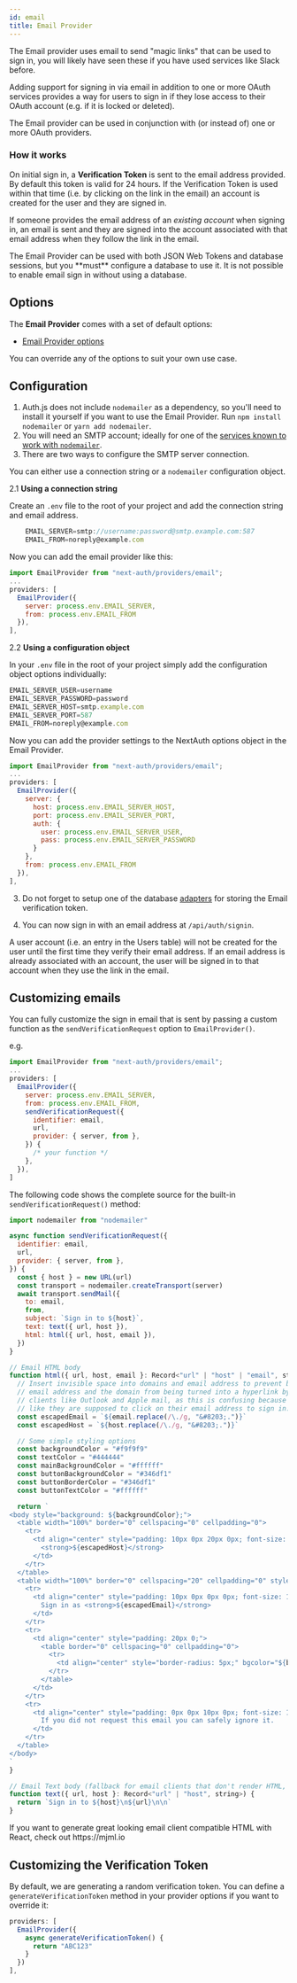 ```yaml
---
id: email
title: Email Provider
---
```



The Email provider uses email to send "magic links" that can be used to sign in, you will likely have seen these if you have used services like Slack before.

Adding support for signing in via email in addition to one or more OAuth services provides a way for users to sign in if they lose access to their OAuth account (e.g. if it is locked or deleted).

The Email provider can be used in conjunction with (or instead of) one or more OAuth providers.

### How it works

On initial sign in, a **Verification Token** is sent to the email address provided. By default this token is valid for 24 hours. If the Verification Token is used within that time (i.e. by clicking on the link in the email) an account is created for the user and they are signed in.

If someone provides the email address of an _existing account_ when signing in, an email is sent and they are signed into the account associated with that email address when they follow the link in the email.

<Callout>
The Email Provider can be used with both JSON Web Tokens and database sessions, but you **must** configure a database to use it. It is not possible to enable email sign in without using a database.
</Callout>

## Options

The **Email Provider** comes with a set of default options:

- [Email Provider options](/reference/providers/email)

You can override any of the options to suit your own use case.

## Configuration

1. Auth.js does not include `nodemailer` as a dependency, so you'll need to install it yourself if you want to use the Email Provider. Run `npm install nodemailer` or `yarn add nodemailer`.
2. You will need an SMTP account; ideally for one of the [services known to work with `nodemailer`](https://community.nodemailer.com/2-0-0-beta/setup-smtp/well-known-services/).
3. There are two ways to configure the SMTP server connection.

You can either use a connection string or a `nodemailer` configuration object.

2.1 **Using a connection string**

Create an `.env` file to the root of your project and add the connection string and email address.

```js title=".env" {1}
	EMAIL_SERVER=smtp://username:password@smtp.example.com:587
	EMAIL_FROM=noreply@example.com
```

Now you can add the email provider like this:

```js {3} title="pages/api/auth/[...nextauth].js"
import EmailProvider from "next-auth/providers/email";
...
providers: [
  EmailProvider({
    server: process.env.EMAIL_SERVER,
    from: process.env.EMAIL_FROM
  }),
],
```

2.2 **Using a configuration object**

In your `.env` file in the root of your project simply add the configuration object options individually:

```js title=".env"
EMAIL_SERVER_USER=username
EMAIL_SERVER_PASSWORD=password
EMAIL_SERVER_HOST=smtp.example.com
EMAIL_SERVER_PORT=587
EMAIL_FROM=noreply@example.com
```

Now you can add the provider settings to the NextAuth options object in the Email Provider.

```js title="pages/api/auth/[...nextauth].js"
import EmailProvider from "next-auth/providers/email";
...
providers: [
  EmailProvider({
    server: {
      host: process.env.EMAIL_SERVER_HOST,
      port: process.env.EMAIL_SERVER_PORT,
      auth: {
        user: process.env.EMAIL_SERVER_USER,
        pass: process.env.EMAIL_SERVER_PASSWORD
      }
    },
    from: process.env.EMAIL_FROM
  }),
],
```

3. Do not forget to setup one of the database [adapters](/reference/adapters/overview) for storing the Email verification token.

4. You can now sign in with an email address at `/api/auth/signin`.

A user account (i.e. an entry in the Users table) will not be created for the user until the first time they verify their email address. If an email address is already associated with an account, the user will be signed in to that account when they use the link in the email.

## Customizing emails

You can fully customize the sign in email that is sent by passing a custom function as the `sendVerificationRequest` option to `EmailProvider()`.

e.g.

```js {3} title="pages/api/auth/[...nextauth].js"
import EmailProvider from "next-auth/providers/email";
...
providers: [
  EmailProvider({
    server: process.env.EMAIL_SERVER,
    from: process.env.EMAIL_FROM,
    sendVerificationRequest({
      identifier: email,
      url,
      provider: { server, from },
    }) {
      /* your function */
    },
  }),
]
```

The following code shows the complete source for the built-in `sendVerificationRequest()` method:

```js
import nodemailer from "nodemailer"

async function sendVerificationRequest({
  identifier: email,
  url,
  provider: { server, from },
}) {
  const { host } = new URL(url)
  const transport = nodemailer.createTransport(server)
  await transport.sendMail({
    to: email,
    from,
    subject: `Sign in to ${host}`,
    text: text({ url, host }),
    html: html({ url, host, email }),
  })
}

// Email HTML body
function html({ url, host, email }: Record<"url" | "host" | "email", string>) {
  // Insert invisible space into domains and email address to prevent both the
  // email address and the domain from being turned into a hyperlink by email
  // clients like Outlook and Apple mail, as this is confusing because it seems
  // like they are supposed to click on their email address to sign in.
  const escapedEmail = `${email.replace(/\./g, "&#8203;.")}`
  const escapedHost = `${host.replace(/\./g, "&#8203;.")}`

  // Some simple styling options
  const backgroundColor = "#f9f9f9"
  const textColor = "#444444"
  const mainBackgroundColor = "#ffffff"
  const buttonBackgroundColor = "#346df1"
  const buttonBorderColor = "#346df1"
  const buttonTextColor = "#ffffff"

  return `
<body style="background: ${backgroundColor};">
  <table width="100%" border="0" cellspacing="0" cellpadding="0">
    <tr>
      <td align="center" style="padding: 10px 0px 20px 0px; font-size: 22px; font-family: Helvetica, Arial, sans-serif; color: ${textColor};">
        <strong>${escapedHost}</strong>
      </td>
    </tr>
  </table>
  <table width="100%" border="0" cellspacing="20" cellpadding="0" style="background: ${mainBackgroundColor}; max-width: 600px; margin: auto; border-radius: 10px;">
    <tr>
      <td align="center" style="padding: 10px 0px 0px 0px; font-size: 18px; font-family: Helvetica, Arial, sans-serif; color: ${textColor};">
        Sign in as <strong>${escapedEmail}</strong>
      </td>
    </tr>
    <tr>
      <td align="center" style="padding: 20px 0;">
        <table border="0" cellspacing="0" cellpadding="0">
          <tr>
            <td align="center" style="border-radius: 5px;" bgcolor="${buttonBackgroundColor}"><a href="${url}" target="_blank" style="font-size: 18px; font-family: Helvetica, Arial, sans-serif; color: ${buttonTextColor}; text-decoration: none; border-radius: 5px; padding: 10px 20px; border: 1px solid ${buttonBorderColor}; display: inline-block; font-weight: bold;">Sign in</a></td>
          </tr>
        </table>
      </td>
    </tr>
    <tr>
      <td align="center" style="padding: 0px 0px 10px 0px; font-size: 16px; line-height: 22px; font-family: Helvetica, Arial, sans-serif; color: ${textColor};">
        If you did not request this email you can safely ignore it.
      </td>
    </tr>
  </table>
</body>
`
}

// Email Text body (fallback for email clients that don't render HTML, e.g. feature phones)
function text({ url, host }: Record<"url" | "host", string>) {
  return `Sign in to ${host}\n${url}\n\n`
}
```

<Callout>
If you want to generate great looking email client compatible HTML with React, check out https://mjml.io
</Callout>

## Customizing the Verification Token

By default, we are generating a random verification token. You can define a `generateVerificationToken` method in your provider options if you want to override it:

```js title="pages/api/auth/[...nextauth].js"
providers: [
  EmailProvider({
    async generateVerificationToken() {
      return "ABC123"
    }
  })
],
```
